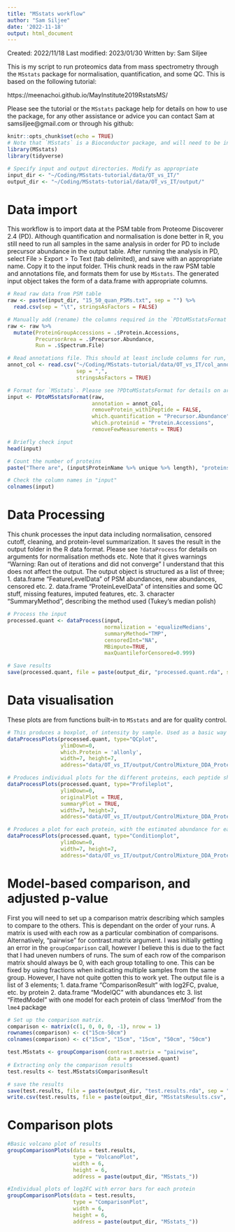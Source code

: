 ```yaml
---
title: "MSstats workflow"
author: "Sam Siljee"
date: '2022-11-18'
output: html_document
---
```


Created: 2022/11/18
Last modified: 2023/01/30
Written by: Sam Siljee

This is my script to run proteomics data from mass spectrometry through the `MSstats` package for normalisation, quantification, and some QC.
This is based on the following tutorial:

https://meenachoi.github.io/MayInstitute2019RstatsMS/

Please see the tutorial or the `MSstats` package help for details on how to use the package, for any other assistance or advice you can contact Sam at samsiljee@gmail.com or through his github:

```r
knitr::opts_chunk$set(echo = TRUE)
# Note that `MSstats` is a Bioconductor package, and will need to be installed through Biocondutor rather than CRAN; BiocManager::install("MSstats")
library(MSstats)
library(tidyverse)

# Specify input and output directories. Modify as appropriate
input_dir <- "~/Coding/MSstats-tutorial/data/OT_vs_IT/"
output_dir <- "~/Coding/MSstats-tutorial/data/OT_vs_IT/output/"
```

# Data import
This workflow is to import data at the PSM table from Proteome Discoverer 2.4 (PD). Although quantification and normalisation is done better in R, you still need to run all samples in the same analysis in order for PD to include precursor abundance in the output table.
After running the analysis in PD, select File > Export > To Text (tab delimited), and save with an appropriate name. Copy it to the input folder.
THis chunk reads in the raw PSM table and annotations file, and formats them for use by `MSstats`.
The generated input object takes the form of a data.frame with appropriate columns.

```r
# Read raw data from PSM table
raw <- paste(input_dir, "15_50_quan_PSMs.txt", sep = "") %>%
  read.csv(sep = "\t", stringsAsFactors = FALSE)

# Manually add (rename) the columns required in the `PDtoMSstatsFormat` call
raw <- raw %>%
  mutate(ProteinGroupAccessions = .$Protein.Accessions,
         PrecursorArea = .$Precursor.Abundance,
         Run = .$Spectrum.File)

# Read annotations file. This should at least include columns for run, condition, and biological replicate. Every row should be a seperate run
annot_col <- read.csv("~/Coding/MSstats-tutorial/data/OT_vs_IT/col_annotation.csv",
                      sep = ",",
                      stringsAsFactors = TRUE)

# Format for `MSstats`. Please see ?PDtoMSstatsFormat for details on arguments
input <- PDtoMSstatsFormat(raw, 
                           annotation = annot_col,
                           removeProtein_with1Peptide = FALSE,
                           which.quantification = "Precursor.Abundance",
                           which.proteinid = "Protein.Accessions",
                           removeFewMeasurements = TRUE)

# Briefly check input
head(input)

# Count the number of proteins
paste("There are", (input$ProteinName %>% unique %>% length), "proteins in this dataset")

# Check the column names in "input"
colnames(input)
```

# Data Processing
This chunk processes the input data including normalisation, censored cutoff, cleaning, and protein-level summarization. It saves the result in the output folder in the R data format. Please see `?dataProcess` for details on arguments for normalisation methods etc.
Note that it gives warnings "Warning: Ran out of iterations and did not converge" I understand that this does not affect the output.
The output object is structured as a list of three;
  1. data.frame "FeatureLevelData" of PSM abundances, new abundances, censored etc.
  2. data.frame "ProteinLevelData" of intensities and some QC stuff, missing features, imputed features, etc.
  3. character "SummaryMethod", describing the method used (Tukey's median polish)

```r
# Process the input
processed.quant <- dataProcess(input,
                               normalization = 'equalizeMedians',
                               summaryMethod="TMP",
                               censoredInt="NA",
                               MBimpute=TRUE,
                               maxQuantileforCensored=0.999)

# Save results
save(processed.quant, file = paste(output_dir, "processed.quant.rda", sep = ""))
```

# Data visualisation
These plots are from functions built-in to `MSstats` and are for quality control.

```r
# This produces a boxplot, of intensity by sample. Used as a basic way to check normalisation
dataProcessPlots(processed.quant, type="QCplot", 
                 ylimDown=0, 
                 which.Protein = 'allonly',
                 width=7, height=7,  
                 address="data/OT_vs_IT/output/ControlMixture_DDA_ProteomeDiscoverer_")

# Produces individual plots for the different proteins, each peptide shown in a different colour
dataProcessPlots(processed.quant, type="Profileplot", 
                 ylimDown=0, 
                 originalPlot = TRUE,
                 summaryPlot = TRUE,
                 width=7, height=7,  
                 address="data/OT_vs_IT/output/ControlMixture_DDA_ProteomeDiscoverer_")

# Produces a plot for each protein, with the estimated abundance for each protein as based on the modified mixed linear effects model used by `MSstats`
dataProcessPlots(processed.quant, type="Conditionplot", 
                 ylimDown=0, 
                 width=7, height=7,  
                 address="data/OT_vs_IT/output/ControlMixture_DDA_ProteomeDiscoverer_")
```

# Model-based comparison, and adjusted p-value
First you will need to set up a comparison matrix describing which samples to compare to the others. This is dependant on the order of your runs.
A matrix is used with each row as a particular combination of comparisons.
Alternatively, "pairwise" for contrast.matrix argument.
I was initially getting an error in the `groupComparison` call, however I believe this is due to the fact that I had uneven numbers of runs. The sum of each row of the comparison matrix should always be 0, with each group totalling to one. This can be fixed by using fractions when indicating multiple samples from the same group. However, I have not quite gotten this to work yet.
The output file is a list of 3 elements;
  1. data.frame "ComparisonResult" with log2FC, pvalue, etc. by protein
  2. data.frame "ModelQC" with abundances etc
  3. list "FittedModel" with one model for each protein of class 'lmerMod' from the `lme4` package

```r
# Set up the comparison matrix.
comparison <- matrix(c(1, 0, 0, 0, -1), nrow = 1)
rownames(comparison) <- c("15cm-50cm")
colnames(comparison) <- c("15cm", "15cm", "15cm", "50cm", "50cm")

test.MSstats <- groupComparison(contrast.matrix = "pairwise",
                                data = processed.quant)
# Extracting only the comparison results
test.results <- test.MSstats$ComparisonResult

# save the results
save(test.results, file = paste(output_dir, "test.results.rda", sep = ""))
write.csv(test.results, file = paste(output_dir, "MSstatsResults.csv", sep = ""))
```

# Comparison plots

```r
#Basic volcano plot of results
groupComparisonPlots(data = test.results,
                     type = "VolcanoPlot",
                     width = 6,
                     height = 6,
                     address = paste(output_dir, "MSstats_"))

#Individual plots of log2FC with error bars for each protein
groupComparisonPlots(data = test.results,
                     type = "ComparisonPlot",
                     width = 6,
                     height = 6,
                     address = paste(output_dir, "MSstats_"))

```